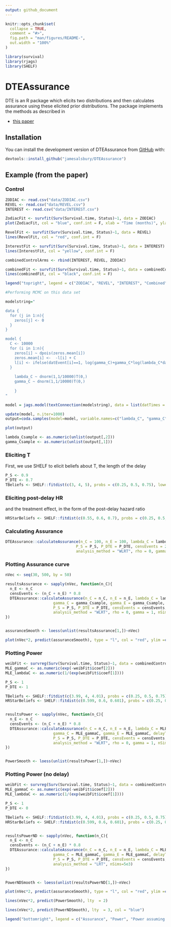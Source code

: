 ```yaml
---
output: github_document
---
```


<!-- README.md is generated from README.Rmd. Please edit that file -->

```r
knitr::opts_chunk$set(
  collapse = TRUE,
  comment = "#>",
  fig.path = "man/figures/README-",
  out.width = "100%"
)
```

```r
library(survival)
library(rjags)
library(SHELF)
```


# DTEAssurance

<!-- badges: start -->
<!-- badges: end -->

DTE is an R package which elicits two distributions and then calculates assurance using these elicited prior distributions. The package implements the methods as described in 

* [this paper](https://jamesalsbury.github.io/)


## Installation

You can install the development version of DTEAssurance from [GitHub](https://github.com/) with:

```r
devtools::install_github("jamesalsbury/DTEAssurance")
```


## Example (from the paper)

### Control

```r
ZODIAC <- read.csv("data/ZODIAC.csv")
REVEL <- read.csv("data/REVEL.csv")
INTEREST <- read.csv("data/INTEREST.csv")
```


```r

ZodiacFit <- survfit(Surv(Survival.time, Status)~1, data = ZODIAC)
plot(ZodiacFit, col = "blue", conf.int = F, xlab = "Time (months)", ylab = "Overall Survival")

RevelFit <- survfit(Surv(Survival.time, Status)~1, data = REVEL)
lines(RevelFit, col = "red", conf.int = F)

InterestFit <- survfit(Surv(Survival.time, Status)~1, data = INTEREST)
lines(InterestFit, col = "yellow", conf.int = F)

combinedControlArms <- rbind(INTEREST, REVEL, ZODIAC)

combinedFit <- survfit(Surv(Survival.time, Status)~1, data = combinedControlArms)
lines(combinedFit, col = "black", conf.int = F)

legend("topright", legend = c("ZODIAC", "REVEL", "INTEREST", "Combined"), lty = 1, col = c("blue", "red", "yellow", "black"))

```


```r
#Performing MCMC on this data set

modelstring="

data {
  for (j in 1:n){
    zeros[j] <- 0
  }
}

model {
  C <- 10000
  for (i in 1:n){
    zeros[i] ~ dpois(zeros.mean[i])
    zeros.mean[i] <-  -l[i] + C
    l[i] <- ifelse(datEvent[i]==1, log(gamma_C)+gamma_C*log(lambda_C*datTimes[i])-(lambda_C*datTimes[i])^gamma_C-log(datTimes[i]), -(lambda_C*datTimes[i])^gamma_C)
  }
  
    lambda_C ~ dnorm(1,1/10000)T(0,)
    gamma_C ~ dnorm(1,1/10000)T(0,)
    
    }
"

model = jags.model(textConnection(modelstring), data = list(datTimes = combinedControlArms$Survival.time, datEvent = combinedControlArms$Status, n= nrow(combinedControlArms)), quiet = T) 

update(model, n.iter=1000)
output=coda.samples(model=model, variable.names=c("lambda_C", "gamma_C"), n.iter = 10000)

plot(output)

lambda_Csample <- as.numeric(unlist(output[,2]))
gamma_Csample <- as.numeric(unlist(output[,1]))
```

### Eliciting T

First, we use SHELF to elicit beliefs about T, the length of the delay

```r
P_S <- 0.9
P_DTE <- 0.7
TBeliefs <- SHELF::fitdist(c(3, 4, 5), probs = c(0.25, 0.5, 0.75), lower = 0, upper = 10)
```


### Eliciting post-delay HR

and the treatment effect, in the form of the post-delay hazard ratio

```r
HRStarBeliefs <- SHELF::fitdist(c(0.55, 0.6, 0.7), probs = c(0.25, 0.5, 0.75), lower = 0, upper = 1.5)
```


### Calculating Assurance

```r

DTEAssurance::calculateAssurance(n_C = 100, n_E = 100, lambda_C = lambda_Csample, HRStar = HRStarBeliefs, HRStarDist = "gamma", gamma_C = gamma_Csample, gamma_E = gamma_Csample, delayT = TBeliefs, delayTDist = "gamma",
                               P_S = P_S, P_DTE = P_DTE, censEvents = 200*0.8, rec_method = "power", rec_period=12, rec_power=1, 
                               analysis_method = "WLRT", rho = 0, gamma = 1, nSims=5e2)
```



### Plotting Assurance curve

```r
nVec <- seq(30, 500, by = 50)

resultsAssurance <- sapply(nVec, function(n_C){
  n_E <- n_C
  censEvents <- (n_C + n_E) * 0.8
  DTEAssurance::calculateAssurance(n_C = n_C, n_E = n_E, lambda_C = lambda_Csample, HRStar = HRStarBeliefs, HRStarDist = "gamma",
                     gamma_C = gamma_Csample, gamma_E = gamma_Csample, delayT = TBeliefs, delayTDist = "gamma",
                     P_S = P_S, P_DTE = P_DTE, censEvents = censEvents, rec_method = "power", rec_period=12, rec_power=1,
                     analysis_method = "WLRT", rho = 0, gamma = 1, nSims=5e3)
})


assuranceSmooth <- loess(unlist(resultsAssurance[1,])~nVec)

plot(nVec*2, predict(assuranceSmooth), type = "l", col = "red", ylim =c(0,1), ylab = "Power/Assurance", xlab = "Total sample size")

```

### Plotting Power

```r

weibFit <- survreg(Surv(Survival.time, Status)~1, data = combinedControlArms, dist = "weibull")
MLE_gammaC <- as.numeric(exp(-weibFit$icoef[2]))
MLE_lambdaC <- as.numeric(1/(exp(weibFit$icoef[1])))

P_S <- 1
P_DTE <- 1

TBeliefs <- SHELF::fitdist(c(3.99, 4, 4.01), probs = c(0.25, 0.5, 0.75), lower = 0, upper = 10)
HRStarBeliefs <- SHELF::fitdist(c(0.599, 0.6, 0.601), probs = c(0.25, 0.5, 0.75), lower = 0, upper = 1.5)


resultsPower <- sapply(nVec, function(n_C){
  n_E <- n_C
  censEvents <- (n_C + n_E) * 0.8
  DTEAssurance::calculateAssurance(n_C = n_C, n_E = n_E, lambda_C = MLE_lambdaC, HRStar = HRStarBeliefs, HRStarDist = "gamma",
                     gamma_C = MLE_gammaC, gamma_E = MLE_gammaC, delayT = TBeliefs, delayTDist = "gamma",
                     P_S = P_S, P_DTE = P_DTE, censEvents = censEvents, rec_method = "power", rec_period=12, rec_power=1,
                     analysis_method = "WLRT", rho = 0, gamma = 1, nSims=5e3)
})


PowerSmooth <- loess(unlist(resultsPower[1,])~nVec)
```

### Plotting Power (no delay)

```r

weibFit <- survreg(Surv(Survival.time, Status)~1, data = combinedControlArms, dist = "weibull")
MLE_gammaC <- as.numeric(exp(-weibFit$icoef[2]))
MLE_lambdaC <- as.numeric(1/(exp(weibFit$icoef[1])))

P_S <- 1
P_DTE <- 0

TBeliefs <- SHELF::fitdist(c(3.99, 4, 4.01), probs = c(0.25, 0.5, 0.75), lower = 0, upper = 10)
HRStarBeliefs <- SHELF::fitdist(c(0.599, 0.6, 0.601), probs = c(0.25, 0.5, 0.75), lower = 0, upper = 1.5)


resultsPowerND <- sapply(nVec, function(n_C){
  n_E <- n_C
  censEvents <- (n_C + n_E) * 0.8
  DTEAssurance::calculateAssurance(n_C = n_C, n_E = n_E, lambda_C = MLE_lambdaC, HRStar = HRStarBeliefs, HRStarDist = "gamma",
                     gamma_C = MLE_gammaC, gamma_E = MLE_gammaC, delayT = TBeliefs, delayTDist = "gamma",
                     P_S = P_S, P_DTE = P_DTE, censEvents = censEvents, rec_method = "power", rec_period=12, rec_power=1,
                     analysis_method = "LRT", nSims=5e3)
})


PowerNDSmooth <- loess(unlist(resultsPowerND[1,])~nVec)
```


```r
plot(nVec*2, predict(assuranceSmooth), type = "l", col = "red", ylim =c(0,1), ylab = "Power/Assurance", xlab = "Total sample size")

lines(nVec*2, predict(PowerSmooth), lty  = 2)

lines(nVec*2, predict(PowerNDSmooth), lty  = 3, col = "blue")

legend("bottomright", legend = c("Assurance", "Power", "Power assuming no delay"), col = c("red", "black", "blue"), lty = 1:3)

```



